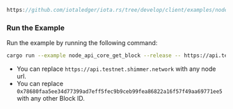 
<DotEnvWarning />

```rust reference
https://github.com/iotaledger/iota.rs/tree/develop/client/examples/node_api_core/06_get_block.rs
```

### Run the Example

Run the example by running the following command:

```bash
cargo run --example node_api_core_get_block --release -- https://api.testnet.shimmer.network 0xa9f11aba1e9965173dc21a47ec4fbfe5b953a6e60277857a3f7a5c1499e7c454
```

- You can replace `https://api.testnet.shimmer.network` with any node url.
- You can replace `0x78680faa5ee34d77399ad7eff5fec9b9ceb99fea86822a16f57f49aa69771ee5` with any other Block ID.
